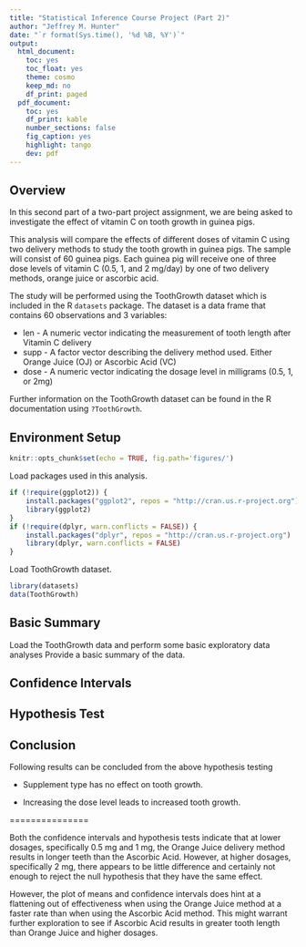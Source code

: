 ```yaml
---
title: "Statistical Inference Course Project (Part 2)"
author: "Jeffrey M. Hunter"
date: "`r format(Sys.time(), '%d %B, %Y')`"
output:
  html_document:
    toc: yes
    toc_float: yes
    theme: cosmo
    keep_md: no
    df_print: paged
  pdf_document:
    toc: yes
    df_print: kable
    number_sections: false
    fig_caption: yes
    highlight: tango
    dev: pdf
---
```


## Overview

In this second part of a two-part project assignment, we are being asked to
investigate the effect of vitamin C on tooth growth in guinea pigs.

This analysis will compare the effects of different doses of vitamin C using
two delivery methods to study the tooth growth in guinea pigs. The sample
will consist of 60 guinea pigs. Each guinea pig will receive one of three dose
levels of vitamin C (0.5, 1, and 2 mg/day) by one of two delivery methods,
orange juice or ascorbic acid.

The study will be performed using the ToothGrowth dataset which is included in
the R `datasets` package. The dataset is a data frame that contains 60
observations and 3 variables:

* len - A numeric vector indicating the measurement of tooth length after
        Vitamin C delivery
* supp - A factor vector describing the delivery method used. Either Orange
         Juice (OJ) or Ascorbic Acid (VC)
* dose - A numeric vector indicating the dosage level in milligrams
         (0.5, 1, or 2mg)

Further information on the ToothGrowth dataset can be found in the R
documentation using `?ToothGrowth`.

## Environment Setup

```r
knitr::opts_chunk$set(echo = TRUE, fig.path='figures/')
```

Load packages used in this analysis.

```r
if (!require(ggplot2)) {
    install.packages("ggplot2", repos = "http://cran.us.r-project.org")
    library(ggplot2)
}
if (!require(dplyr, warn.conflicts = FALSE)) {
    install.packages("dplyr", repos = "http://cran.us.r-project.org")
    library(dplyr, warn.conflicts = FALSE)
}
```

Load ToothGrowth dataset.

```r
library(datasets)
data(ToothGrowth)
```

## Basic Summary

Load the ToothGrowth data and perform some basic exploratory data analyses Provide a basic summary of the data.

## Confidence Intervals


## Hypothesis Test


## Conclusion

Following results can be concluded from the above hypothesis testing

* Supplement type has no effect on tooth growth.

* Increasing the dose level leads to increased tooth growth.

===============

Both the confidence intervals and hypothesis tests indicate that at lower dosages, specifically 0.5 mg and 1 mg, the Orange Juice delivery method results in longer teeth than the Ascorbic Acid. However, at higher dosages, specifically 2 mg, there appears to be little difference and certainly not enough to reject the null hypothesis that they have the same effect.

However, the plot of means and confidence intervals does hint at a flattening out of effectiveness when using the Orange Juice method at a faster rate than when using the Ascorbic Acid method. This might warrant further exploration to see if Ascorbic Acid results in greater tooth length than Orange Juice and higher dosages.
